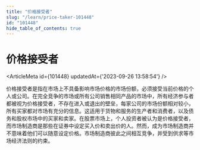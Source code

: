 ```yaml
---
title: "价格接受者"
slug: "/learn/price-taker-101448"
id: "101448"
hide_table_of_contents: true
---
```



# 价格接受者

<ArticleMeta id={101448} updatedAt={'2023-09-26 13:58:54'} />
<div className='border-solid border-b border-t-0 my-4 border-[var(--ifm-color-gray-300)]' />

价格接受者是指在市场上不具备影响市场价格的市场份额，必须接受当前价格的个人或公司。在完全竞争的市场或所有公司销售相同产品的市场中，所有经济参与者都被视为价格接受者，不存在进入或退出的壁垒，每家公司的市场份额相对较小，所有买家都对市场有充分的信息。这适用于货物和服务的生产者和消费者，以及债务和股权市场中的买家和卖家。在股票市场上，个人投资者被认为是价格接受者，而市场制造商是那些在证券中设定买入价和卖出价的人。然而，成为市场制造商并不意味着他们可以随意设定价格。市场制造商彼此之间相互竞争，并受到供求等市场经济法则的约束。
